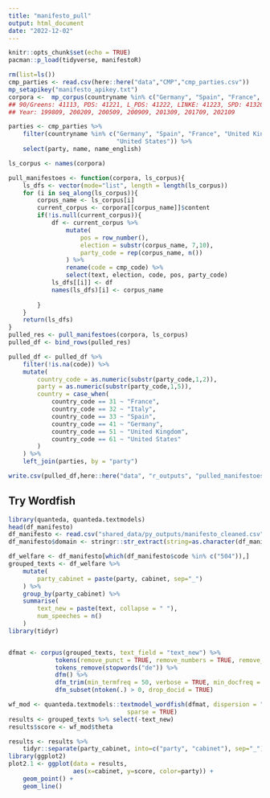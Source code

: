 ```yaml
---
title: "manifesto_pull"
output: html_document
date: "2022-12-02"
---
```


```r
knitr::opts_chunk$set(echo = TRUE)
pacman::p_load(tidyverse, manifestoR)
```


```r
rm(list=ls())
cmp_parties <- read.csv(here::here("data","CMP","cmp_parties.csv"))
mp_setapikey("manifesto_apikey.txt")
corpora <-  mp_corpus(countryname %in% c("Germany", "Spain", "France", "United Kingdom", "Italy", "United States"))
## 90/Greens: 41113, PDS: 41221, L_PDS: 41222, LINKE: 41223, SPD: 41320, FDP: 41420, CDU/CSU: 41521
## Year: 199809, 200209, 200509, 200909, 201309, 201709, 202109

parties <- cmp_parties %>%
    filter(countryname %in% c("Germany", "Spain", "France", "United Kingdom", "Italy", 
                              "United States")) %>%
    select(party, name, name_english) 

ls_corpus <- names(corpora)

pull_manifestoes <- function(corpora, ls_corpus){
    ls_dfs <- vector(mode="list", length = length(ls_corpus))
    for (i in seq_along(ls_corpus)){
        corpus_name <- ls_corpus[i]
        current_corpus <- corpora[[corpus_name]]$content
        if(!is.null(current_corpus)){
            df <- current_corpus %>%
                mutate(
                    pos = row_number(),
                    election = substr(corpus_name, 7,10),
                    party_code = rep(corpus_name, n())
                ) %>%
                rename(code = cmp_code) %>%
                select(text, election, code, pos, party_code)
            ls_dfs[[i]] <- df
            names(ls_dfs)[i] <- corpus_name
            
        }
    }
    return(ls_dfs)
}
pulled_res <- pull_manifestoes(corpora, ls_corpus)
pulled_df <- bind_rows(pulled_res)

pulled_df <- pulled_df %>%
    filter(!is.na(code)) %>%
    mutate(
        country_code = as.numeric(substr(party_code,1,2)),
        party = as.numeric(substr(party_code,1,5)),
        country = case_when(
            country_code == 31 ~ "France",
            country_code == 32 ~ "Italy",
            country_code == 33 ~ "Spain",
            country_code == 41 ~ "Germany",
            country_code == 51 ~ "United Kingdom",
            country_code == 61 ~ "United States"
        )
    ) %>%
    left_join(parties, by = "party")

write.csv(pulled_df,here::here("data", "r_outputs", "pulled_manifestoes.csv"), row.names=FALSE)
```


## Try Wordfish


```r
library(quanteda, quanteda.textmodels)
head(df_manifesto)
df_manifesto <- read.csv("shared_data/py_outputs/manifesto_cleaned.csv", encoding="utf-8")
df_manifesto$domain <- stringr::str_extract(string=as.character(df_manifesto$code), pattern="[0-9]")

df_welfare <- df_manifesto[which(df_manifesto$code %in% c("504")),]
grouped_texts <- df_welfare %>% 
    mutate(
        party_cabinet = paste(party, cabinet, sep="_")
    ) %>%
    group_by(party_cabinet) %>%
    summarise(
        text_new = paste(text, collapse = " "),
        num_speeches = n()
    )
library(tidyr)


dfmat <- corpus(grouped_texts, text_field = "text_new") %>%
             tokens(remove_punct = TRUE, remove_numbers = TRUE, remove_symbols = TRUE) %>%
             tokens_remove(stopwords("de")) %>%
             dfm() %>%
             dfm_trim(min_termfreq = 50, verbose = TRUE, min_docfreq = 0.03, docfreq_type = "prop") %>%
             dfm_subset(ntoken(.) > 0, drop_docid = TRUE)

wf_mod <- quanteda.textmodels::textmodel_wordfish(dfmat, dispersion = "poisson", 
                                 sparse = TRUE)
results <- grouped_texts %>% select(-text_new)
results$score <- wf_mod$theta

results <- results %>%
    tidyr::separate(party_cabinet, into=c("party", "cabinet"), sep="_")
library(ggplot2)
plot2.1 <- ggplot(data = results,
                  aes(x=cabinet, y=score, color=party)) +
    geom_point() +
    geom_line() 

    
```

